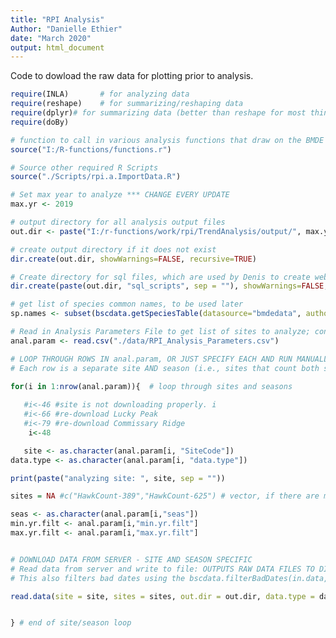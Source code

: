 ```yaml
---
title: "RPI Analysis"
Author: "Danielle Ethier"
date: "March 2020"
output: html_document
---
```


Code to dowload the raw data for plotting prior to analysis. 

```r

require(INLA)		# for analyzing data
require(reshape) 	# for summarizing/reshaping data
require(dplyr)# for summarizing data (better than reshape for most things)
require(doBy)

# function to call in various analysis functions that draw on the BMDE database
source("I:/R-functions/functions.r")

# Source other required R Scripts
source("./Scripts/rpi.a.ImportData.R")


```

```r

# Set max year to analyze *** CHANGE EVERY UPDATE
max.yr <- 2019  

# output directory for all analysis output files
out.dir <- paste("I:/r-functions/work/rpi/TrendAnalysis/output/", max.yr, "/", sep = "")

# create output directory if it does not exist
dir.create(out.dir, showWarnings=FALSE, recursive=TRUE)

# Create directory for sql files, which are used by Denis to create web output
dir.create(paste(out.dir, "sql_scripts", sep = ""), showWarnings=FALSE, recursive=TRUE)

# get list of species common names, to be used later
sp.names <- subset(bscdata.getSpeciesTable(datasource="bmdedata", authority = "rpi", showall=FALSE, sortorder=1), select = c("species_code","sort_order", "english_name", "scientific_name", "french_name"))


```

```r

# Read in Analysis Parameters File to get list of sites to analyze; contains site code, site name, seasons and sometimes years to analyze
anal.param <- read.csv("./data/RPI_Analysis_Parameters.csv")

```

```r

# LOOP THROUGH ROWS IN anal.param, OR JUST SPECIFY EACH AND RUN MANUALLY
# Each row is a separate site AND season (i.e., sites that count both seasons are in two rows)

for(i in 1:nrow(anal.param)){  # loop through sites and seasons 
  
   #i<-46 #site is not downloading properly. i
   #i<-66 #re-download Lucky Peak
   #i<-79 #re-download Commissary Ridge
    i<-48

   site <- as.character(anal.param[i, "SiteCode"])
data.type <- as.character(anal.param[i, "data.type"])

print(paste("analyzing site: ", site, sep = ""))

sites = NA #c("HawkCount-389","HawkCount-625") # vector, if there are more than 1 site to combine.

seas <- as.character(anal.param[i,"seas"])
min.yr.filt <- anal.param[i,"min.yr.filt"]
max.yr.filt <- anal.param[i,"max.yr.filt"]


# DOWNLOAD DATA FROM SERVER - SITE AND SEASON SPECIFIC
# Read data from server and write to file: OUTPUTS RAW DATA FILES TO DIRECTORY SPECIFIED.  Could put this elsewhere - loop through and save data for all sites to specified folder; then other manipulation/checks could be run as well.
# This also filters bad dates using the bscdata.filterBadDates(in.data, project=1013) function

read.data(site = site, sites = sites, out.dir = out.dir, data.type = data.type)


} # end of site/season loop

```

